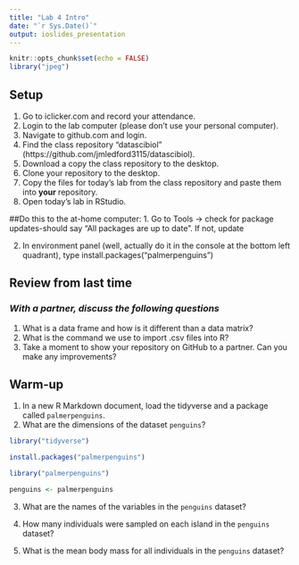 ```yaml
---
title: "Lab 4 Intro"
date: "`r Sys.Date()`"
output: ioslides_presentation
---
```


```r
knitr::opts_chunk$set(echo = FALSE)
library("jpeg")
```

## Setup
1. Go to iclicker.com and record your attendance.
2. Login to the lab computer (please don't use your personal computer).  
3. Navigate to github.com and login.  
4. Find the class repository "datascibiol" (https://github.com/jmledford3115/datascibiol).  
5. Download a copy the class repository to the desktop.  
6. Clone your repository to the desktop.  
7. Copy the files for today's lab from the class repository and paste them into **your** repository.  
8. Open today's lab in RStudio.  

##Do this to the at-home computer:
1. Go to Tools -> check for package updates-should say "All packages are up to date". If not, update

2. In environment panel (well, actually do it in the console at the bottom left quadrant), type install.packages("palmerpenguins")


## Review from last time
### *With a partner, discuss the following questions*
1. What is a data frame and how is it different than a data matrix?  
2. What is the command we use to import .csv files into R?  
3. Take a moment to show your repository on GitHub to a partner. Can you make any improvements?  

## Warm-up
1. In a new R Markdown document, load the tidyverse and a package called `palmerpenguins`.
2. What are the dimensions of the dataset `penguins`?

```r
library("tidyverse")
```

```r
install.packages("palmerpenguins")
```

```r
library("palmerpenguins")
```

```r
penguins <- palmerpenguins
```

3. What are the names of the variables in the `penguins` dataset?

4. How many individuals were sampled on each island in the `penguins` dataset?
5. What is the mean body mass for all individuals in the `penguins` dataset?
